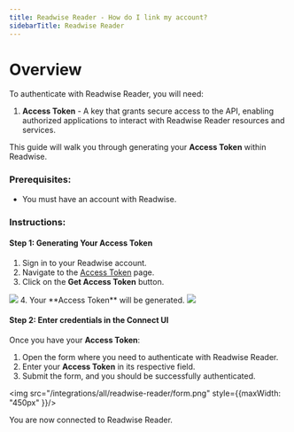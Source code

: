 ```yaml
---
title: Readwise Reader - How do I link my account?
sidebarTitle: Readwise Reader
---
```



# Overview

To authenticate with Readwise Reader, you will need:
1. **Access Token** - A key that grants secure access to the API, enabling authorized applications to interact with Readwise Reader resources and services.

This guide will walk you through generating your **Access Token** within Readwise.

### Prerequisites:

- You must have an account with Readwise.

### Instructions:

#### Step 1: Generating Your Access Token

1. Sign in to your Readwise account.
2. Navigate to the [Access Token](https://readwise.io/access_token) page.
3. Click on the **Get Access Token** button.
<img src="/integrations/all/readwise/generate_access_token.png" />
4. Your **Access Token** will be generated.
<img src="/integrations/all/readwise/generated_access_token.png" />

#### Step 2: Enter credentials in the Connect UI

Once you have your **Access Token**:
1. Open the form where you need to authenticate with Readwise Reader.
2. Enter your **Access Token** in its respective field.
3. Submit the form, and you should be successfully authenticated.

<img src="/integrations/all/readwise-reader/form.png" style={{maxWidth: "450px" }}/>

You are now connected to Readwise Reader.
